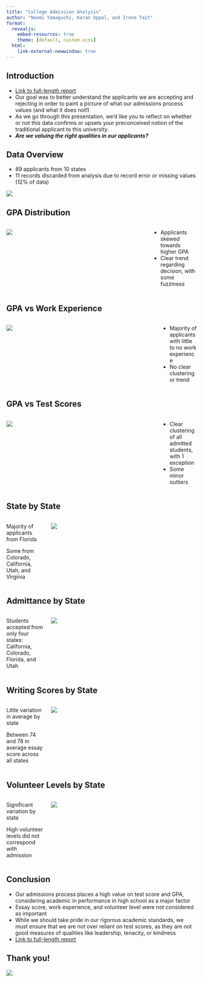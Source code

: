 ```yaml
---
title: "College Admission Analysis"
author: "Naomi Yamaguchi, Karan Uppal, and Irene Tait"
format: 
  revealjs:
    embed-resources: true
    theme: [default, custom.scss]
  html: 
    link-external-newwindow: true
---
```


## Introduction

- [Link to full-length report](http://irtait.georgetown.domains/pages/presentation.html)
- Our goal was to better understand the applicants we are accepting and rejecting in order to paint a picture of what our admissions process values (and what it does not!)
- As we go through this presentation, we'd like you to reflect on whether or not this data confirms or upsets your preconceived notion of the traditional applicant to this university.
- ***Are we valuing the right qualities in our applicants?***

## Data Overview

- 89 applicants from 10 states
- 11 records discarded from analysis due to record error or missing values (12% of data)

![](table.png)

## GPA Distribution

:::: {.columns}

::: {.column width="75%"}
![](first.jpeg)
:::

::: {.column width="25%"}
- Applicants skewed towards higher GPA
- Clear trend regarding decision, with some fuzziness
:::

::::



## GPA vs Work Experience

:::: {.columns}

::: {.column width="80%"}
![](second.jpeg)
:::

::: {.column width="20%"}
- Majority of applicants with little to no work experience
- No clear clustering or trend
:::

::::



## GPA vs Test Scores

:::: {.columns}

::: {.column width="80%"}
![](third.jpeg)
:::

::: {.column width="20%"}
- Clear clustering of all admitted students, with 1 exception
- Some minor outliers
:::

::::

## State by State

:::: {.columns}

::: {.column width="20%"}
Majority of applicants from Florida

Some from Colorado, California, Utah, and Virginia
:::

::: {.column width="80%"}
![](fourth.jpeg)
:::

::::

## Admittance by State

:::: {.columns}

::: {.column width="20%"}
Students accepted from only four states: California, Colorado, Florida, and Utah

:::

::: {.column width="80%"}
![](fifth.jpeg)
:::

::::

## Writing Scores by State

:::: {.columns}

::: {.column width="20%"}
Little variation in average by state

Between 74 and 78 in average essay score across all states
:::

::: {.column width="80%"}
![](sixth.jpeg)
:::

::::

## Volunteer Levels by State

:::: {.columns}

::: {.column width="20%"}
Significant variation by state

High volunteer levels did not correspond with admission
:::

::: {.column width="80%"}
![](eighth.jpeg)
:::

::::

## Conclusion

- Our admissions process places a high value on test score and GPA, considering academic in performance in high school as a major factor
- Essay score, work experience, and volunteer level were not considered as important
- While we should take pride in our rigorous academic standards, we must ensure that we are not over reliant on test scores, as they are not good measures of qualities like leadership, tenacity, or kindness
- [Link to full-length report](http://irtait.georgetown.domains/pages/presentation.html)

## Thank you!

![](Thats-All-Folks.png)

